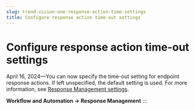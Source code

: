 ```yaml
---
slug: trend-vision-one-response-action-time-settings
title: Configure response action time-out settings
---
```

# Configure response action time-out settings

April 16, 2024—You can now specify the time-out setting for endpoint response actions. If left unspecified, the default setting is used. For more information, see [Response Management settings](response-management-settings.mdx).

**Workflow and Automation → Response Management**
:::
